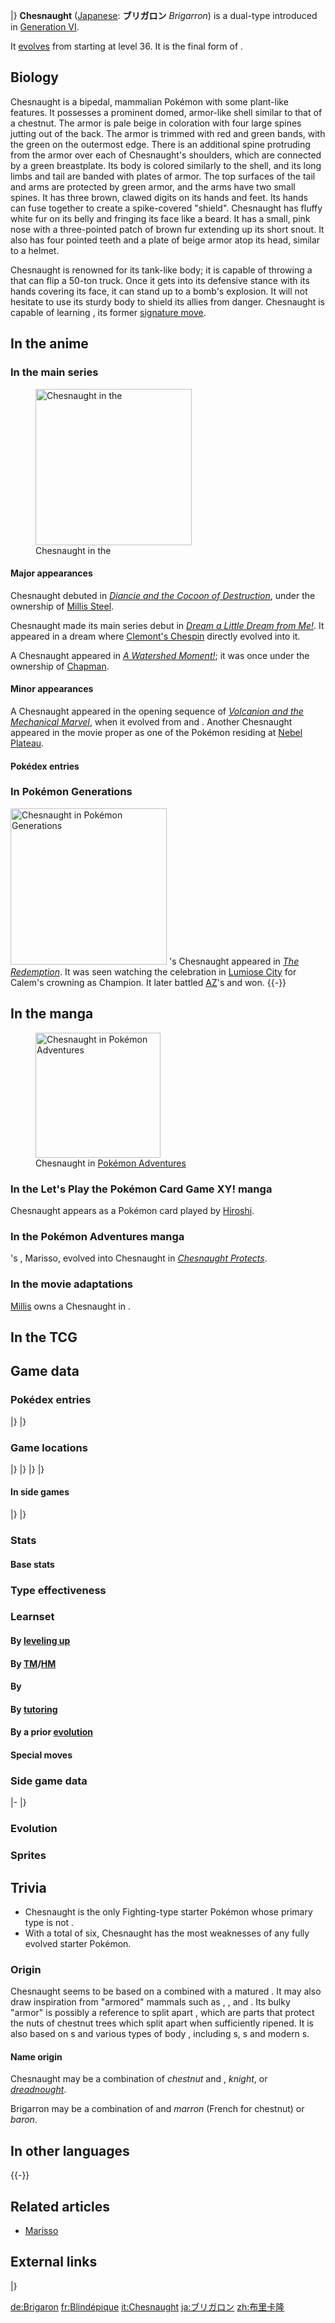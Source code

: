 {{PokémonPrevNext/Head|type=Grass |type2=Fighting}}
{{PokémonPrevNext/Pokémon|type=Grass |prevnum=651|prev=Quilladin|nextnum=653|next=Fennekin|roundleft=tl|roundright=tr}}
{{PokémonPrevNext/Disambig|species=Chesnaught}}
|}
{{Pokémon Infobox
|name=Chesnaught
|jname=ブリガロン
|jtranslit=Burigaron
|tmname=Brigarron
|category=Spiny Armor
|typebox=1
|type1=Grass
|type2=Fighting
|ndex=652
|karea=Central
|kdex=003
|height-ftin=5'03"
|height-m=1.6
|weight-lbs=198.4
|weight-kg=90.0
|abilityn=d
|ability1=Overgrow
|abilityd=Bulletproof
|egggroupn=1
|egggroup1=Field
|gendercode=31
|eggcycles=20
|expyield=239
|evtotal= 3
|evde= 3
|lv100exp=1,059,860
|color=Green
|catchrate=45
|body=06
|pokefordex=chesnaught
|generation=6
|friendship=70
}}
'''Chesnaught''' ([[List of Japanese Pokémon names|Japanese]]: '''ブリガロン''' ''Brigarron'') is a dual-type {{2t|Grass|Fighting}} {{OBP|Pokémon|species}} introduced in [[Generation VI]].

It [[Evolution|evolves]] from {{p|Quilladin}} starting at level 36. It is the final form of {{p|Chespin}}.

==Biology==
Chesnaught is a bipedal, mammalian Pokémon with some plant-like features. It possesses a prominent domed, armor-like shell similar to that of a chestnut. The armor is pale beige in coloration with four large spines jutting out of the back. The armor is trimmed with red and green bands, with the green on the outermost edge. There is an additional spine protruding from the armor over each of Chesnaught's shoulders, which are connected by a green breastplate. Its body is colored similarly to the shell, and its long limbs and tail are banded with plates of armor. The top surfaces of the tail and arms are protected by green armor, and the arms have two small spines. It has three brown, clawed digits on its hands and feet. Its hands can fuse together to create a spike-covered "shield". Chesnaught has fluffy white fur on its belly and fringing its face like a beard. It has a small, pink nose with a three-pointed patch of brown fur extending up its short snout. It also has four pointed teeth and a plate of beige armor atop its head, similar to a helmet.

Chesnaught is renowned for its tank-like body; it is capable of throwing a {{m|Tackle}} that can flip a 50-ton truck. Once it gets into its defensive stance with its hands covering its face, it can stand up to a bomb's explosion. It will not hesitate to use its sturdy body to shield its allies from danger. Chesnaught is capable of learning {{m|Spiky Shield}}, its former [[signature move]].

==In the anime==
===In the main series===
[[File:Chapman Chesnaught.png|thumb|left|250px|Chesnaught in the {{pkmn|anime}}]]
====Major appearances====
Chesnaught debuted in ''[[M17|Diancie and the Cocoon of Destruction]]'', under the ownership of [[Millis Steel]].

Chesnaught made its main series debut in ''[[XY098|Dream a Little Dream from Me!]]''. It appeared in a dream where [[Clemont's Chespin]] directly evolved into it.

A Chesnaught appeared in ''[[XY108|A Watershed Moment!]]''; it was once under the ownership of [[Chapman]].

====Minor appearances====
A Chesnaught appeared in the opening sequence of ''[[M19|Volcanion and the Mechanical Marvel]]'', when it evolved from {{p|Chespin}} and {{p|Quilladin}}. Another Chesnaught appeared in the movie proper as one of the Pokémon residing at [[Nebel Plateau]].

====Pokédex entries====
{{Animedexheader|Kalos}}
{{Animedexbody|XY108|Chesnaught|Ash's Pokédex|Chesnaught, the Spiny Armor Pokémon, and the final evolved form of Chespin. Its {{m|Tackle}} is so powerful, it can overturn a 50-ton tank.}}
{{Animedexfooter/Pokémon|''XY''|Kalos}}

===In Pokémon Generations===
[[File:Calem Chesnaught PG.png|thumb|250px|Chesnaught in [[Pokémon Generations]]]]
{{ga|Calem}}'s Chesnaught appeared in ''[[PG18|The Redemption]]''. It was seen watching the celebration in [[Lumiose City]] for Calem's crowning as Champion. It later battled [[AZ]]'s {{p|Golurk}} and won.
{{-}}

==In the manga==
[[File:X Marisso.png|thumb|200px|Chesnaught in [[Pokémon Adventures]]]]
===In the Let's Play the Pokémon Card Game XY! manga===
Chesnaught appears as a Pokémon card played by [[Hiroshi Uratane|Hiroshi]].

===In the Pokémon Adventures manga===
{{main|Marisso}}
{{adv|X}}'s {{p|Quilladin}}, Marisso, evolved into Chesnaught in ''[[PAXY33|Chesnaught Protects]]''.

===In the movie adaptations===
[[Millis Steel|Millis]] owns a Chesnaught in ''{{ma|Diancie and the Cocoon of Destruction}}''.

==In the TCG==
{{main|Chesnaught (TCG)}}

==Game data==
===Pokédex entries===
{{Dex/Header|type=grass|type2=fighting}}
{{Dex/NA|gen=VI}}
{{Dex/Gen|gen=VI}}
{{Dex/Entry1|v=X|t=FFF|entry=Its {{m|Tackle}} is forceful enough to flip a 50-ton tank. It shields its allies from danger with its own body.}}
{{Dex/Entry1|v=Y|entry=When it takes a defensive posture with its fists guarding its face, it could withstand a bomb blast.}}
{{Dex/Entry1|v=Omega Ruby|t=FFF|entry=Its {{m|Tackle}} is forceful enough to flip a 50-ton tank. It shields its allies from danger with its own body.}}
{{Dex/Entry1|v=Alpha Sapphire|t=FFF|entry=When it takes a defensive posture with its fists guarding its face, it could withstand a bomb blast.}}
|}
|}
{{Dex/Footer}}

===Game locations===
{{Availability/Header|type=grass|type2=fighting}}
{{Availability/NA|gen=VI}}
{{Availability/Gen|gen=VI}}
{{Availability/Entry2|v=X|v2=Y|t=FFF|area=[[Evolution|Evolve]] {{p|Quilladin}}}}
{{Availability/Entry2/None||v=Omega Ruby|v2=Alpha Sapphire}}
|}
|}
{{Availability/Gen|gen=VII}}
{{Availability/Entry2/None|v=Sun|v2=Moon}}
{{Availability/Entry2|v=Ultra Sun|v2=Ultra Moon|area=[[Exeggutor Island]] ({{DL|QR Scanner|Island Scan}}){{dotw|Th}}}}
|}
|}
{{Availability/Footer}}

====In side games====
{{Availability/Header|type=Grass|type2=Fighting}}
{{Availability/NA|gen=VI}}
{{Availability/Gen|gen=VI}}
{{Availability/Entry1|1|v=Battle Trozei|color={{defense color}}|area=[[Renegade Meadow#Stage 5|Renegade Meadow: Stage 5]]}}
{{Availability/Entry1|1|v=Shuffle|color={{beauty color}}|area=[[Expert Stages|Expert Stage: Stage EX22]]<br>Event: ''[[Special Stages#Special Challenge|Chesnaught Appears]]''}}
{{Availability/Entry1|1|v=Rumble World|color={{fire color}}|area=[[Leafy Expanse#Shrub Forest|Leafy Expanse: Shrub Forest]] <small>(Back Boss)</small>}}
{{Availability/Entry1|1|v=Picross|color={{skill color light}}|area=[[Pokémon Picross Stages#Area 24|Area 24: Stage 11]]}}
|}
|}
{{Availability/Footer}}

===Stats===
====Base stats====
{{BaseStats
|type=grass
|type2=fighting
|HP=     88
|Attack= 107
|Defense=122
|SpAtk=  74
|SpDef=  75
|Speed=  64
}}

===Type effectiveness===
{{TypeEffectiveness
|type1=Grass
|type2=Fighting
|Normal=  100
|Fighting=100
|Flying=  400
|Poison=  200
|Ground=   50
|Rock=     50
|Bug=     100
|Ghost=   100
|Steel=   100
|Fire=    200
|Water=    50
|Grass=    50
|Electric= 50
|Psychic= 200
|Ice=     200
|Dragon=  100
|Dark=     50
|Fairy=   200
}}

===Learnset===
====By [[Level|leveling up]]====
{{learnlist/levelh/7|Chesnaught|Grass|Fighting|6}}
{{learnlist/level7|1|Spiky Shield|Grass|Status|&mdash;|&mdash;|10}}
{{learnlist/level7|1|Needle Arm|Grass|Physical|60|100|15||'''}}
{{learnlist/level7|1|Hammer Arm|Fighting|Physical|100|90|10||'''}}
{{learnlist/level7|1|Feint|Normal|Physical|30|100|10}}
{{learnlist/level7|1|Belly Drum|Normal|Status|&mdash;|&mdash;|10}}
{{learnlist/level7|1|Tackle|Normal|Physical|40|100|35}}
{{learnlist/level7|1|Growl|Normal|Status|&mdash;|100|40}}
{{learnlist/level7|1|Vine Whip|Grass|Physical|45|100|25||'''}}
{{learnlist/level7|1|Rollout|Rock|Physical|30|90|20}}
{{learnlist/level7|{{tt|Evo.|Learned upon evolving}}|Spiky Shield|Grass|Status|&mdash;|&mdash;|10}}
{{learnlist/level7|5|Vine Whip|Grass|Physical|45|100|25||'''}}
{{learnlist/level7|8|Rollout|Rock|Physical|30|90|20}}
{{learnlist/level7|11|Bite|Dark|Physical|60|100|25}}
{{learnlist/level7|15|Leech Seed|Grass|Status|&mdash;|90|10}}
{{learnlist/level7|19|Pin Missile|Bug|Physical|25|95|20}}
{{learnlist/level7|29|Take Down|Normal|Physical|90|85|20}}
{{learnlist/level7|35|Seed Bomb|Grass|Physical|80|100|15||'''}}
{{learnlist/level7|41|Mud Shot|Ground|Special|55|95|15}}
{{learnlist/level7|48|Bulk Up|Fighting|Status|&mdash;|&mdash;|20}}
{{learnlist/level7|54|Body Slam|Normal|Physical|85|100|15}}
{{learnlist/level7|60|Pain Split|Normal|Status|&mdash;|&mdash;|20}}
{{learnlist/level7|66|Wood Hammer|Grass|Physical|120|100|15||'''}}
{{learnlist/level7|72|Hammer Arm|Fighting|Physical|100|90|10||'''}}
{{learnlist/level7|78|Giga Impact|Normal|Physical|150|90|5}}
{{learnlist/levelf/7|Chesnaught|Grass|Fighting|6}}

====By [[TM]]/[[HM]]====
{{learnlist/tmh/7|Chesnaught|Grass|Fighting|6}}
{{learnlist/tm7|TM01|Work Up|Normal|Status|&mdash;|&mdash;|30}}
{{learnlist/tm7|TM02|Dragon Claw|Dragon|Physical|80|100|15}}
{{learnlist/tm7|TM05|Roar|Normal|Status|&mdash;|&mdash;|20}}
{{learnlist/tm7|TM06|Toxic|Poison|Status|&mdash;|90|10}}
{{learnlist/tm7|TM08|Bulk Up|Fighting|Status|&mdash;|&mdash;|20}}
{{learnlist/tm7|TM10|Hidden Power|Normal|Special|60|100|15}}
{{learnlist/tm7|TM11|Sunny Day|Fire|Status|&mdash;|&mdash;|5}}
{{learnlist/tm7|TM12|Taunt|Dark|Status|&mdash;|100|20}}
{{learnlist/tm7|TM15|Hyper Beam|Normal|Special|150|90|5}}
{{learnlist/tm7|TM17|Protect|Normal|Status|&mdash;|&mdash;|10}}
{{learnlist/tm7|TM21|Frustration|Normal|Physical|&mdash;|100|20}}
{{learnlist/tm7|TM22|Solar Beam|Grass|Special|120|100|10||'''}}
{{learnlist/tm7|TM23|Smack Down|Rock|Physical|50|100|15}}
{{learnlist/tm7|TM26|Earthquake|Ground|Physical|100|100|10}}
{{learnlist/tm7|TM27|Return|Normal|Physical|&mdash;|100|20}}
{{learnlist/tm7|TM31|Brick Break|Fighting|Physical|75|100|15||'''}}
{{learnlist/tm7|TM32|Double Team|Normal|Status|&mdash;|&mdash;|15}}
{{learnlist/tm7|TM33|Reflect|Psychic|Status|&mdash;|&mdash;|20}}
{{learnlist/tm7|TM36|Sludge Bomb|Poison|Special|90|100|10}}
{{learnlist/tm7|TM39|Rock Tomb|Rock|Physical|60|95|15}}
{{learnlist/tm7|TM40|Aerial Ace|Flying|Physical|60|&mdash;|20}}
{{learnlist/tm7|TM42|Facade|Normal|Physical|70|100|20}}
{{learnlist/tm7|TM44|Rest|Psychic|Status|&mdash;|&mdash;|10}}
{{learnlist/tm7|TM45|Attract|Normal|Status|&mdash;|100|15}}
{{learnlist/tm7|TM47|Low Sweep|Fighting|Physical|65|100|20||'''}}
{{learnlist/tm7|TM48|Round|Normal|Special|60|100|15}}
{{learnlist/tm7|TM52|Focus Blast|Fighting|Special|120|70|5||'''}}
{{learnlist/tm7|TM53|Energy Ball|Grass|Special|90|100|10||'''}}
{{learnlist/tm7|TM56|Fling|Dark|Physical|&mdash;|100|10}}
{{learnlist/tm7|TM65|Shadow Claw|Ghost|Physical|70|100|15}}
{{learnlist/tm7|TM66|Payback|Dark|Physical|50|100|10}}
{{learnlist/tm7|TM68|Giga Impact|Normal|Physical|150|90|5}}
{{learnlist/tm7|TM71|Stone Edge|Rock|Physical|100|80|5}}
{{learnlist/tm7|TM74|Gyro Ball|Steel|Physical|&mdash;|100|5}}
{{learnlist/tm7|TM75|Swords Dance|Normal|Status|&mdash;|&mdash;|20}}
{{learnlist/tm7|TM78|Bulldoze|Ground|Physical|60|100|20}}
{{learnlist/tm7|TM80|Rock Slide|Rock|Physical|75|90|10}}
{{learnlist/tm7|TM84|Poison Jab|Poison|Physical|80|100|20}}
{{learnlist/tm7|TM86|Grass Knot|Grass|Special|&mdash;|100|20||'''}}
{{learnlist/tm7|TM87|Swagger|Normal|Status|&mdash;|85|15}}
{{learnlist/tm7|TM88|Sleep Talk|Normal|Status|&mdash;|&mdash;|10}}
{{learnlist/tm7|TM90|Substitute|Normal|Status|&mdash;|&mdash;|10}}
{{learnlist/tm7|TM96|Nature Power|Normal|Status|&mdash;|&mdash;|20}}
{{learnlist/tm7|TM100|Confide|Normal|Status|&mdash;|&mdash;|20}}
{{learnlist/tmf/7|Chesnaught|Grass|Fighting|6}}

====By {{pkmn|breeding}}====
{{learnlist/breedh/7|Chesnaught|Grass|Fighting|6}}
{{learnlist/breed7|{{MSP|263|Zigzagoon}}{{MSP|264|Linoone}}{{MSP|554|Darumaka}}{{MSP|555|Darmanitan}}{{MSP|652|Chesnaught}}|Belly Drum|Normal|Status|&mdash;|&mdash;|10}}
{{learnlist/breed7|{{MSP|322|Numel}}{{MSP|323|Camerupt}}{{MSP|324|Torkoal}}{{MSP|399|Bidoof}}{{MSP|400|Bibarel}}|Curse|Ghost|Status|&mdash;|&mdash;|10}}
{{learnlist/breed7|{{MSP|027|Sandshrew}}{{MSP|027A|Sandshrew}}{{MSP|028|Sandslash}}{{MSP|028A|Sandslash}}{{MSP|161|Sentret}}{{MSP|162|Furret}}<br>{{MSP|206|Dunsparce}}{{MSP|231|Phanpy}}{{MSP|232|Donphan}}{{MSP|363|Spheal}}{{MSP|364|Sealeo}}{{MSP|365|Walrein}}<br>{{MSP|399|Bidoof}}{{MSP|400|Bibarel}}{{MSP|517|Munna}}{{MSP|518|Musharna}}{{MSP|775|Komala}}{{MSP|777|Togedemaru}}|Defense Curl|Normal|Status|&mdash;|&mdash;|40}}
{{learnlist/breed7|{{MSP|448|Lucario}}|Power-Up Punch|Fighting|Physical|40|100|20|{{sup/7|USUM}}|'''}}
{{learnlist/breed7|{{MSP|448|Lucario}}{{MSP|619|Mienfoo}}{{MSP|678|Meowstic}}{{MSP|745|Lycanroc}}|Quick Guard|Fighting|Status|&mdash;|&mdash;|15}}
{{learnlist/breed7|{{MSP|027|Sandshrew}}{{MSP|028|Sandslash}}{{MSP|155|Cyndaquil}}{{MSP|156|Quilava}}{{MSP|157|Typhlosion}}{{MSP|206|Dunsparce}}<br>{{MSP|231|Phanpy}}{{MSP|232|Donphan}}{{MSP|320|Wailmer}}{{MSP|321|Wailord}}{{MSP|363|Spheal}}{{MSP|364|Sealeo}}<br>{{MSP|365|Walrein}}{{MSP|399|Bidoof}}{{MSP|400|Bibarel}}{{MSP|498|Tepig}}{{MSP|499|Pignite}}{{MSP|500|Emboar}}<br>{{MSP|554|Darumaka}}{{MSP|555|Darmanitan}}{{MSP|650|Chespin}}{{MSP|651|Quilladin}}{{MSP|652|Chesnaught}}{{MSP|775|Komala}}<br>{{MSP|777|Togedemaru}}|Rollout|Rock|Physical|30|90|20}}
{{learnlist/breed7|{{MSP|225|Delibird}}|Spikes|Ground|Status|&mdash;|&mdash;|20|*}}
{{learnlist/breed7|{{MSP|273|Seedot}}{{MSP|470|Leafeon}}{{MSP|672|Skiddo}}{{MSP|673|Gogoat}}|Synthesis|Grass|Status|&mdash;|&mdash;|5}}
{{learnlist/breedf/7|Chesnaught|Grass|Fighting|6}}

====By [[Move Tutor|tutoring]]====
{{learnlist/tutorh/7|Chesnaught|Grass|Fighting|6}}
{{learnlist/tutor7|Block|Normal|Status|—|—|5|||no|yes}}
{{learnlist/tutor7|Drain Punch|Fighting|Physical|75|100|10||'''|no|yes}}
{{learnlist/tutor7|Dual Chop|Dragon|Physical|40|90|15|||no|yes}}
{{learnlist/tutor7|Endeavor|Normal|Physical|—|100|5|||no|yes}}
{{learnlist/tutor7|Focus Punch|Fighting|Physical|150|100|20||'''|no|yes}}
{{learnlist/tutor7|Frenzy Plant|Grass|Special|150|90|5||'''|yes|yes}}
{{learnlist/tutor7|Giga Drain|Grass|Special|75|100|10||'''|no|yes}}
{{learnlist/tutor7|Grass Pledge|Grass|Special|80|100|10||'''|yes|yes}}
{{learnlist/tutor7|Helping Hand|Normal|Status|—|—|20|||no|yes}}
{{learnlist/tutor7|Iron Defense|Steel|Status|—|—|15|||no|yes}}
{{learnlist/tutor7|Iron Head|Steel|Physical|80|100|15|||no|yes}}
{{learnlist/tutor7|Iron Tail|Steel|Physical|100|75|15|||no|yes}}
{{learnlist/tutor7|Low Kick|Fighting|Physical|—|100|20||'''|no|yes}}
{{learnlist/tutor7|Pain Split|Normal|Status|—|—|20|||no|yes}}
{{learnlist/tutor7|Seed Bomb|Grass|Physical|80|100|15||'''|no|yes}}
{{learnlist/tutor7|Snore|Normal|Special|50|100|15|||no|yes}}
{{learnlist/tutor7|Stomping Tantrum|Ground|Physical|75|100|10|||no|yes}}
{{learnlist/tutor7|Super Fang|Normal|Physical|—|90|10|||no|yes}}
{{learnlist/tutor7|Superpower|Fighting|Physical|120|100|5||'''|no|yes}}
{{learnlist/tutor7|Synthesis|Grass|Status|—|—|5|||no|yes}}
{{learnlist/tutor7|Thunder Punch|Electric|Physical|75|100|15|||no|yes}}
{{learnlist/tutor7|Worry Seed|Grass|Status|—|100|10|||no|yes}}
{{learnlist/tutor7|Zen Headbutt|Psychic|Physical|80|90|15|||no|yes}}
{{learnlist/tutorf/7|Chesnaught|Grass|Fighting|6}}

====By a prior [[evolution]]====
{{learnlist/prevoh/7|Chesnaught|Grass|Fighting|6}}
{{learnlist/prevo7null}}
{{learnlist/prevof/7|Chesnaught|Grass|Fighting|6}}

====Special moves====
{{learnlist/eventh/7|Chesnaught|Grass|Fighting|6}}
{{learnlist/event7|{{DL|QR Scanner|Island Scan}}{{sup/7|USUM}}|Spikes|Ground|Status|—|—|20}}
{{learnlist/eventf/7|Chesnaught|Grass|Fighting|6}}

===Side game data===
{{Spindata/Head|type=Grass|type2=Fighting}}
{{Template:Spindata/Battle Trozei|col=6|type=Grass|ndex=652
|power=3
|skill=Power of Five
|skilldesc=Increases the damage dealt by matching five Pokémon.
}}
|-
{{Spindata/Shuffle|col=6|type=Grass|ndex=652|num=171
|min=70
|max=125
|raisemaxlevel=10
|skill=Hitting Streak
|skilldesc=Increases damage when it is triggered in a row.
}}
|}

===Evolution===
{{Evobox-3
|type1=grass
|type2=fighting
|pictype=art
|no1=650
|name1=Chespin
|type1-1=Grass
|evo1={{bag|Rare Candy}} <br>{{color2|000|Level|Level 16}}
|no2=651
|name2=Quilladin
|type1-2=Grass
|evo2={{bag|Rare Candy}} <br>{{color2|000|Level|Level 36}}
|no3=652
|name3=Chesnaught
|type1-3=Grass
|type2-3=Fighting}}

===Sprites===
{{Spritebox/Header|type=grass|type2=fighting}}
{{Spritebox/NA|gen=VI}}
{{Spritebox/6|ndex=652}}
{{Spritebox/7|ndex=652}}
{{Spritebox/Footer|652|Chesnaught}}

==Trivia==
* Chesnaught is the only Fighting-type starter Pokémon whose primary type is not {{Type|Fire}}.
* With a total of six, Chesnaught has the most weaknesses of any fully evolved starter Pokémon.

===Origin===
Chesnaught seems to be based on a {{wp|hedgehog}} combined with a matured {{wp|chestnut}}. It may also draw inspiration from "armored" mammals such as {{wp|pangolins}}, {{wp|armadillos}}, and {{wp|glyptodonts}}. Its bulky "armor" is possibly a reference to split apart {{wp|calybium and cupule}}, which are parts that protect the nuts of chestnut trees which split apart when sufficiently ripened. It is also based on {{wp|knight}}s and various types of body {{wp|armor}}, including {{wp|brigandine}}s, {{wp|barbute}}s and modern {{wp|bomb suit}}s.

====Name origin====
Chesnaught may be a combination of ''chestnut'' and ''{{wp|juggernaut}}'', ''knight'', or ''[[wiktionary:dreadnought|dreadnought]]''.

Brigarron may be a combination of ''{{wp|brigandine}}'' and ''marron'' (French for chestnut) or ''baron''.

==In other languages==
{{Other languages|type=Grass|type2=Fighting
|ja=ブリガロン ''Brigarron''|jameaning=From ''{{wp|brigandine}}'' and ''{{tt|marron|French for chestnut}}''
|fr=Blindépique|frmeaning=From ''{{tt|blindé|armored}}'', ''{{tt|épine|thorn}}'', and ''{{tt|pique|spike}}''
|es=Chesnaught|esmeaning=Same as English name
|de=Brigaron|demeaning=From ''{{tt|Brigantine|brigandine}}'' and ''{{tt|Marone|chestnut}}''
|it=Chesnaught|itmeaning=Same as English name
|ko=브리가론 ''Brigarron''|komeaning=Transliteration of Japanese name
|zh_cmn=布里卡隆 ''Bùlǐkǎlóng''|zh_cmnmeaning=Transliteration of Japanese name
|zh_yue=布里卡隆 ''Bouléihkālùhng''|zh_yuemeaning=Transliteration of Japanese name
|hi=चेसनॉट ''Chesnaught''|himeaning=Transcription of English name
|ru=Чеснот ''Chesnot''|rumeaning=Transcription of English name
}}
{{-}}

==Related articles==
* [[Marisso]]

==External links==

{{PokémonPrevNext/Head|type=Grass |type2=Fighting}}
{{PokémonPrevNext/Pokémon|type=Grass |prevnum=651|prev=Quilladin|nextnum=653|next=Fennekin}}
|}
{{Project Pokédex notice}}

[[de:Brigaron]]
[[fr:Blindépique]]
[[it:Chesnaught]]
[[ja:ブリガロン]]
[[zh:布里卡隆]]